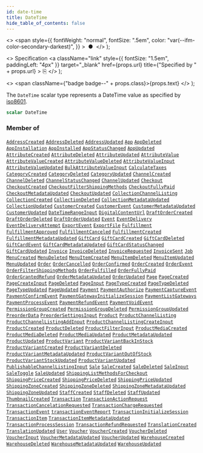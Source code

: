 ```yaml
---
id: date-time
title: DateTime
hide_table_of_contents: false
---
```


  <>
    <span
      style={{
        fontWeight: "normal",
        fontSize: ".5em",
        color: "var(--ifm-color-secondary-darkest)",
      }}
    >
      &nbsp;●&nbsp;
    </span>
  </>
);

  <>
    Specification
    <a
      className="link"
      style={{ fontSize: "1.5em", paddingLeft: "4px" }}
      target="\_blank"
      href={props.url}
      title={"Specified by " + props.url}
    >
      ⎘
    </a>
  </>
);

  <>
    <span className={"badge badge--" + props.class}>{props.text}</span>
  </>
);

The `DateTime` scalar type represents a DateTime
value as specified by
[iso8601](https://en.wikipedia.org/wiki/ISO_8601).

```graphql
scalar DateTime
```

### Member of

[`AddressCreated`](../../../storefront/users/objects/address-created) <Badge class="secondary" text="object"/><Bullet />[`AddressDeleted`](../../../storefront/users/objects/address-deleted) <Badge class="secondary" text="object"/><Bullet />[`AddressUpdated`](../../../storefront/users/objects/address-updated) <Badge class="secondary" text="object"/><Bullet />[`App`](../../../storefront/apps/objects/app) <Badge class="secondary" text="object"/><Bullet />[`AppDeleted`](../../../storefront/apps/objects/app-deleted) <Badge class="secondary" text="object"/><Bullet />[`AppInstallation`](../../../storefront/apps/objects/app-installation) <Badge class="secondary" text="object"/><Bullet />[`AppInstalled`](../../../storefront/apps/objects/app-installed) <Badge class="secondary" text="object"/><Bullet />[`AppStatusChanged`](../../../storefront/apps/objects/app-status-changed) <Badge class="secondary" text="object"/><Bullet />[`AppUpdated`](../../../storefront/apps/objects/app-updated) <Badge class="secondary" text="object"/><Bullet />[`AttributeCreated`](../../../storefront/attributes/objects/attribute-created) <Badge class="secondary" text="object"/><Bullet />[`AttributeDeleted`](../../../storefront/attributes/objects/attribute-deleted) <Badge class="secondary" text="object"/><Bullet />[`AttributeUpdated`](../../../storefront/attributes/objects/attribute-updated) <Badge class="secondary" text="object"/><Bullet />[`AttributeValue`](../../../storefront/attributes/objects/attribute-value) <Badge class="secondary" text="object"/><Bullet />[`AttributeValueCreated`](../../../storefront/attributes/objects/attribute-value-created) <Badge class="secondary" text="object"/><Bullet />[`AttributeValueDeleted`](../../../storefront/attributes/objects/attribute-value-deleted) <Badge class="secondary" text="object"/><Bullet />[`AttributeValueInput`](../../../storefront/attributes/inputs/attribute-value-input) <Badge class="secondary" text="input"/><Bullet />[`AttributeValueUpdated`](../../../storefront/attributes/objects/attribute-value-updated) <Badge class="secondary" text="object"/><Bullet />[`BulkAttributeValueInput`](../../../storefront/products/inputs/bulk-attribute-value-input) <Badge class="secondary" text="input"/><Bullet />[`CalculateTaxes`](../../../storefront/miscellaneous/objects/calculate-taxes) <Badge class="secondary" text="object"/><Bullet />[`CategoryCreated`](../../../storefront/products/objects/category-created) <Badge class="secondary" text="object"/><Bullet />[`CategoryDeleted`](../../../storefront/products/objects/category-deleted) <Badge class="secondary" text="object"/><Bullet />[`CategoryUpdated`](../../../storefront/products/objects/category-updated) <Badge class="secondary" text="object"/><Bullet />[`ChannelCreated`](../../../storefront/channels/objects/channel-created) <Badge class="secondary" text="object"/><Bullet />[`ChannelDeleted`](../../../storefront/channels/objects/channel-deleted) <Badge class="secondary" text="object"/><Bullet />[`ChannelStatusChanged`](../../../storefront/channels/objects/channel-status-changed) <Badge class="secondary" text="object"/><Bullet />[`ChannelUpdated`](../../../storefront/channels/objects/channel-updated) <Badge class="secondary" text="object"/><Bullet />[`Checkout`](../../../storefront/checkout/objects/checkout) <Badge class="secondary" text="object"/><Bullet />[`CheckoutCreated`](../../../storefront/checkout/objects/checkout-created) <Badge class="secondary" text="object"/><Bullet />[`CheckoutFilterShippingMethods`](../../../storefront/miscellaneous/objects/checkout-filter-shipping-methods) <Badge class="secondary" text="object"/><Bullet />[`CheckoutFullyPaid`](../../../storefront/checkout/objects/checkout-fully-paid) <Badge class="secondary" text="object"/><Bullet />[`CheckoutMetadataUpdated`](../../../storefront/checkout/objects/checkout-metadata-updated) <Badge class="secondary" text="object"/><Bullet />[`CheckoutUpdated`](../../../storefront/checkout/objects/checkout-updated) <Badge class="secondary" text="object"/><Bullet />[`CollectionChannelListing`](../../../storefront/miscellaneous/objects/collection-channel-listing) <Badge class="secondary" text="object"/><Bullet />[`CollectionCreated`](../../../storefront/products/objects/collection-created) <Badge class="secondary" text="object"/><Bullet />[`CollectionDeleted`](../../../storefront/products/objects/collection-deleted) <Badge class="secondary" text="object"/><Bullet />[`CollectionMetadataUpdated`](../../../storefront/products/objects/collection-metadata-updated) <Badge class="secondary" text="object"/><Bullet />[`CollectionUpdated`](../../../storefront/products/objects/collection-updated) <Badge class="secondary" text="object"/><Bullet />[`CustomerCreated`](../../../storefront/users/objects/customer-created) <Badge class="secondary" text="object"/><Bullet />[`CustomerEvent`](../../../storefront/users/objects/customer-event) <Badge class="secondary" text="object"/><Bullet />[`CustomerMetadataUpdated`](../../../storefront/users/objects/customer-metadata-updated) <Badge class="secondary" text="object"/><Bullet />[`CustomerUpdated`](../../../storefront/users/objects/customer-updated) <Badge class="secondary" text="object"/><Bullet />[`DateTimeRangeInput`](../../../storefront/miscellaneous/inputs/date-time-range-input) <Badge class="secondary" text="input"/><Bullet />[`DigitalContentUrl`](../../../storefront/miscellaneous/objects/digital-content-url) <Badge class="secondary" text="object"/><Bullet />[`DraftOrderCreated`](../../../storefront/orders/objects/draft-order-created) <Badge class="secondary" text="object"/><Bullet />[`DraftOrderDeleted`](../../../storefront/orders/objects/draft-order-deleted) <Badge class="secondary" text="object"/><Bullet />[`DraftOrderUpdated`](../../../storefront/orders/objects/draft-order-updated) <Badge class="secondary" text="object"/><Bullet />[`Event`](../../../storefront/miscellaneous/interfaces/event) <Badge class="secondary" text="interface"/><Bullet />[`EventDelivery`](../../../storefront/miscellaneous/objects/event-delivery) <Badge class="secondary" text="object"/><Bullet />[`EventDeliveryAttempt`](../../../storefront/webhooks/objects/event-delivery-attempt) <Badge class="secondary" text="object"/><Bullet />[`ExportEvent`](../../../storefront/miscellaneous/objects/export-event) <Badge class="secondary" text="object"/><Bullet />[`ExportFile`](../../../storefront/miscellaneous/objects/export-file) <Badge class="secondary" text="object"/><Bullet />[`Fulfillment`](../../../storefront/orders/objects/fulfillment) <Badge class="secondary" text="object"/><Bullet />[`FulfillmentApproved`](../../../storefront/orders/objects/fulfillment-approved) <Badge class="secondary" text="object"/><Bullet />[`FulfillmentCanceled`](../../../storefront/orders/objects/fulfillment-canceled) <Badge class="secondary" text="object"/><Bullet />[`FulfillmentCreated`](../../../storefront/orders/objects/fulfillment-created) <Badge class="secondary" text="object"/><Bullet />[`FulfillmentMetadataUpdated`](../../../storefront/orders/objects/fulfillment-metadata-updated) <Badge class="secondary" text="object"/><Bullet />[`GiftCard`](../../../storefront/gift-cards/objects/gift-card) <Badge class="secondary" text="object"/><Bullet />[`GiftCardCreated`](../../../storefront/gift-cards/objects/gift-card-created) <Badge class="secondary" text="object"/><Bullet />[`GiftCardDeleted`](../../../storefront/gift-cards/objects/gift-card-deleted) <Badge class="secondary" text="object"/><Bullet />[`GiftCardEvent`](../../../storefront/miscellaneous/objects/gift-card-event) <Badge class="secondary" text="object"/><Bullet />[`GiftCardMetadataUpdated`](../../../storefront/gift-cards/objects/gift-card-metadata-updated) <Badge class="secondary" text="object"/><Bullet />[`GiftCardStatusChanged`](../../../storefront/gift-cards/objects/gift-card-status-changed) <Badge class="secondary" text="object"/><Bullet />[`GiftCardUpdated`](../../../storefront/gift-cards/objects/gift-card-updated) <Badge class="secondary" text="object"/><Bullet />[`Invoice`](../../../storefront/miscellaneous/objects/invoice) <Badge class="secondary" text="object"/><Bullet />[`InvoiceDeleted`](../../../storefront/miscellaneous/objects/invoice-deleted) <Badge class="secondary" text="object"/><Bullet />[`InvoiceRequested`](../../../storefront/miscellaneous/objects/invoice-requested) <Badge class="secondary" text="object"/><Bullet />[`InvoiceSent`](../../../storefront/miscellaneous/objects/invoice-sent) <Badge class="secondary" text="object"/><Bullet />[`Job`](../../../storefront/miscellaneous/interfaces/job) <Badge class="secondary" text="interface"/><Bullet />[`MenuCreated`](../../../storefront/miscellaneous/objects/menu-created) <Badge class="secondary" text="object"/><Bullet />[`MenuDeleted`](../../../storefront/miscellaneous/objects/menu-deleted) <Badge class="secondary" text="object"/><Bullet />[`MenuItemCreated`](../../../storefront/miscellaneous/objects/menu-item-created) <Badge class="secondary" text="object"/><Bullet />[`MenuItemDeleted`](../../../storefront/miscellaneous/objects/menu-item-deleted) <Badge class="secondary" text="object"/><Bullet />[`MenuItemUpdated`](../../../storefront/miscellaneous/objects/menu-item-updated) <Badge class="secondary" text="object"/><Bullet />[`MenuUpdated`](../../../storefront/miscellaneous/objects/menu-updated) <Badge class="secondary" text="object"/><Bullet />[`Order`](../../../storefront/orders/objects/order) <Badge class="secondary" text="object"/><Bullet />[`OrderCancelled`](../../../storefront/orders/objects/order-cancelled) <Badge class="secondary" text="object"/><Bullet />[`OrderConfirmed`](../../../storefront/orders/objects/order-confirmed) <Badge class="secondary" text="object"/><Bullet />[`OrderCreated`](../../../storefront/orders/objects/order-created) <Badge class="secondary" text="object"/><Bullet />[`OrderEvent`](../../../storefront/orders/objects/order-event) <Badge class="secondary" text="object"/><Bullet />[`OrderFilterShippingMethods`](../../../storefront/miscellaneous/objects/order-filter-shipping-methods) <Badge class="secondary" text="object"/><Bullet />[`OrderFulfilled`](../../../storefront/orders/objects/order-fulfilled) <Badge class="secondary" text="object"/><Bullet />[`OrderFullyPaid`](../../../storefront/orders/objects/order-fully-paid) <Badge class="secondary" text="object"/><Bullet />[`OrderGrantedRefund`](../../../storefront/orders/objects/order-granted-refund) <Badge class="secondary" text="object"/><Bullet />[`OrderMetadataUpdated`](../../../storefront/orders/objects/order-metadata-updated) <Badge class="secondary" text="object"/><Bullet />[`OrderUpdated`](../../../storefront/orders/objects/order-updated) <Badge class="secondary" text="object"/><Bullet />[`Page`](../../../storefront/pages/objects/page) <Badge class="secondary" text="object"/><Bullet />[`PageCreated`](../../../storefront/pages/objects/page-created) <Badge class="secondary" text="object"/><Bullet />[`PageCreateInput`](../../../storefront/pages/inputs/page-create-input) <Badge class="secondary" text="input"/><Bullet />[`PageDeleted`](../../../storefront/pages/objects/page-deleted) <Badge class="secondary" text="object"/><Bullet />[`PageInput`](../../../storefront/pages/inputs/page-input) <Badge class="secondary" text="input"/><Bullet />[`PageTypeCreated`](../../../storefront/pages/objects/page-type-created) <Badge class="secondary" text="object"/><Bullet />[`PageTypeDeleted`](../../../storefront/pages/objects/page-type-deleted) <Badge class="secondary" text="object"/><Bullet />[`PageTypeUpdated`](../../../storefront/pages/objects/page-type-updated) <Badge class="secondary" text="object"/><Bullet />[`PageUpdated`](../../../storefront/pages/objects/page-updated) <Badge class="secondary" text="object"/><Bullet />[`Payment`](../../../storefront/payments/objects/payment) <Badge class="secondary" text="object"/><Bullet />[`PaymentAuthorize`](../../../storefront/miscellaneous/objects/payment-authorize) <Badge class="secondary" text="object"/><Bullet />[`PaymentCaptureEvent`](../../../storefront/miscellaneous/objects/payment-capture-event) <Badge class="secondary" text="object"/><Bullet />[`PaymentConfirmEvent`](../../../storefront/miscellaneous/objects/payment-confirm-event) <Badge class="secondary" text="object"/><Bullet />[`PaymentGatewayInitializeSession`](../../../storefront/miscellaneous/objects/payment-gateway-initialize-session) <Badge class="secondary" text="object"/><Bullet />[`PaymentListGateways`](../../../storefront/miscellaneous/objects/payment-list-gateways) <Badge class="secondary" text="object"/><Bullet />[`PaymentProcessEvent`](../../../storefront/miscellaneous/objects/payment-process-event) <Badge class="secondary" text="object"/><Bullet />[`PaymentRefundEvent`](../../../storefront/miscellaneous/objects/payment-refund-event) <Badge class="secondary" text="object"/><Bullet />[`PaymentVoidEvent`](../../../storefront/miscellaneous/objects/payment-void-event) <Badge class="secondary" text="object"/><Bullet />[`PermissionGroupCreated`](../../../storefront/users/objects/permission-group-created) <Badge class="secondary" text="object"/><Bullet />[`PermissionGroupDeleted`](../../../storefront/users/objects/permission-group-deleted) <Badge class="secondary" text="object"/><Bullet />[`PermissionGroupUpdated`](../../../storefront/users/objects/permission-group-updated) <Badge class="secondary" text="object"/><Bullet />[`PreorderData`](../../../storefront/products/objects/preorder-data) <Badge class="secondary" text="object"/><Bullet />[`PreorderSettingsInput`](../../../storefront/products/inputs/preorder-settings-input) <Badge class="secondary" text="input"/><Bullet />[`Product`](../../../storefront/products/objects/product) <Badge class="secondary" text="object"/><Bullet />[`ProductChannelListing`](../../../storefront/products/objects/product-channel-listing) <Badge class="secondary" text="object"/><Bullet />[`ProductChannelListingAddInput`](../../../storefront/products/inputs/product-channel-listing-add-input) <Badge class="secondary" text="input"/><Bullet />[`ProductChannelListingCreateInput`](../../../storefront/products/inputs/product-channel-listing-create-input) <Badge class="secondary" text="input"/><Bullet />[`ProductCreated`](../../../storefront/products/objects/product-created) <Badge class="secondary" text="object"/><Bullet />[`ProductDeleted`](../../../storefront/products/objects/product-deleted) <Badge class="secondary" text="object"/><Bullet />[`ProductFilterInput`](../../../storefront/products/inputs/product-filter-input) <Badge class="secondary" text="input"/><Bullet />[`ProductMediaCreated`](../../../storefront/products/objects/product-media-created) <Badge class="secondary" text="object"/><Bullet />[`ProductMediaDeleted`](../../../storefront/products/objects/product-media-deleted) <Badge class="secondary" text="object"/><Bullet />[`ProductMediaUpdated`](../../../storefront/products/objects/product-media-updated) <Badge class="secondary" text="object"/><Bullet />[`ProductMetadataUpdated`](../../../storefront/products/objects/product-metadata-updated) <Badge class="secondary" text="object"/><Bullet />[`ProductUpdated`](../../../storefront/products/objects/product-updated) <Badge class="secondary" text="object"/><Bullet />[`ProductVariant`](../../../storefront/products/objects/product-variant) <Badge class="secondary" text="object"/><Bullet />[`ProductVariantBackInStock`](../../../storefront/products/objects/product-variant-back-in-stock) <Badge class="secondary" text="object"/><Bullet />[`ProductVariantCreated`](../../../storefront/products/objects/product-variant-created) <Badge class="secondary" text="object"/><Bullet />[`ProductVariantDeleted`](../../../storefront/products/objects/product-variant-deleted) <Badge class="secondary" text="object"/><Bullet />[`ProductVariantMetadataUpdated`](../../../storefront/products/objects/product-variant-metadata-updated) <Badge class="secondary" text="object"/><Bullet />[`ProductVariantOutOfStock`](../../../storefront/products/objects/product-variant-out-of-stock) <Badge class="secondary" text="object"/><Bullet />[`ProductVariantStockUpdated`](../../../storefront/miscellaneous/objects/product-variant-stock-updated) <Badge class="secondary" text="object"/><Bullet />[`ProductVariantUpdated`](../../../storefront/products/objects/product-variant-updated) <Badge class="secondary" text="object"/><Bullet />[`PublishableChannelListingInput`](../../../storefront/products/inputs/publishable-channel-listing-input) <Badge class="secondary" text="input"/><Bullet />[`Sale`](../../../storefront/discounts/objects/sale) <Badge class="secondary" text="object"/><Bullet />[`SaleCreated`](../../../storefront/discounts/objects/sale-created) <Badge class="secondary" text="object"/><Bullet />[`SaleDeleted`](../../../storefront/discounts/objects/sale-deleted) <Badge class="secondary" text="object"/><Bullet />[`SaleInput`](../../../storefront/discounts/inputs/sale-input) <Badge class="secondary" text="input"/><Bullet />[`SaleToggle`](../../../storefront/discounts/objects/sale-toggle) <Badge class="secondary" text="object"/><Bullet />[`SaleUpdated`](../../../storefront/discounts/objects/sale-updated) <Badge class="secondary" text="object"/><Bullet />[`ShippingListMethodsForCheckout`](../../../storefront/miscellaneous/objects/shipping-list-methods-for-checkout) <Badge class="secondary" text="object"/><Bullet />[`ShippingPriceCreated`](../../../storefront/miscellaneous/objects/shipping-price-created) <Badge class="secondary" text="object"/><Bullet />[`ShippingPriceDeleted`](../../../storefront/miscellaneous/objects/shipping-price-deleted) <Badge class="secondary" text="object"/><Bullet />[`ShippingPriceUpdated`](../../../storefront/miscellaneous/objects/shipping-price-updated) <Badge class="secondary" text="object"/><Bullet />[`ShippingZoneCreated`](../../../storefront/shipping/objects/shipping-zone-created) <Badge class="secondary" text="object"/><Bullet />[`ShippingZoneDeleted`](../../../storefront/shipping/objects/shipping-zone-deleted) <Badge class="secondary" text="object"/><Bullet />[`ShippingZoneMetadataUpdated`](../../../storefront/shipping/objects/shipping-zone-metadata-updated) <Badge class="secondary" text="object"/><Bullet />[`ShippingZoneUpdated`](../../../storefront/shipping/objects/shipping-zone-updated) <Badge class="secondary" text="object"/><Bullet />[`StaffCreated`](../../../storefront/users/objects/staff-created) <Badge class="secondary" text="object"/><Bullet />[`StaffDeleted`](../../../storefront/users/objects/staff-deleted) <Badge class="secondary" text="object"/><Bullet />[`StaffUpdated`](../../../storefront/users/objects/staff-updated) <Badge class="secondary" text="object"/><Bullet />[`ThumbnailCreated`](../../../storefront/miscellaneous/objects/thumbnail-created) <Badge class="secondary" text="object"/><Bullet />[`Transaction`](../../../storefront/payments/objects/transaction) <Badge class="secondary" text="object"/><Bullet />[`TransactionActionRequest`](../../../storefront/miscellaneous/objects/transaction-action-request) <Badge class="secondary" text="object"/><Bullet />[`TransactionCancelationRequested`](../../../storefront/miscellaneous/objects/transaction-cancelation-requested) <Badge class="secondary" text="object"/><Bullet />[`TransactionChargeRequested`](../../../storefront/miscellaneous/objects/transaction-charge-requested) <Badge class="secondary" text="object"/><Bullet />[`TransactionEvent`](../../../storefront/payments/objects/transaction-event) <Badge class="secondary" text="object"/><Bullet />[`transactionEventReport`](../../../storefront/payments/mutations/transaction-event-report) <Badge class="secondary" text="mutation"/><Bullet />[`TransactionInitializeSession`](../../../storefront/miscellaneous/objects/transaction-initialize-session) <Badge class="secondary" text="object"/><Bullet />[`TransactionItem`](../../../storefront/payments/objects/transaction-item) <Badge class="secondary" text="object"/><Bullet />[`TransactionItemMetadataUpdated`](../../../storefront/payments/objects/transaction-item-metadata-updated) <Badge class="secondary" text="object"/><Bullet />[`TransactionProcessSession`](../../../storefront/miscellaneous/objects/transaction-process-session) <Badge class="secondary" text="object"/><Bullet />[`TransactionRefundRequested`](../../../storefront/miscellaneous/objects/transaction-refund-requested) <Badge class="secondary" text="object"/><Bullet />[`TranslationCreated`](../../../storefront/miscellaneous/objects/translation-created) <Badge class="secondary" text="object"/><Bullet />[`TranslationUpdated`](../../../storefront/miscellaneous/objects/translation-updated) <Badge class="secondary" text="object"/><Bullet />[`User`](../../../storefront/users/objects/user) <Badge class="secondary" text="object"/><Bullet />[`Voucher`](../../../storefront/discounts/objects/voucher) <Badge class="secondary" text="object"/><Bullet />[`VoucherCreated`](../../../storefront/discounts/objects/voucher-created) <Badge class="secondary" text="object"/><Bullet />[`VoucherDeleted`](../../../storefront/discounts/objects/voucher-deleted) <Badge class="secondary" text="object"/><Bullet />[`VoucherInput`](../../../storefront/discounts/inputs/voucher-input) <Badge class="secondary" text="input"/><Bullet />[`VoucherMetadataUpdated`](../../../storefront/discounts/objects/voucher-metadata-updated) <Badge class="secondary" text="object"/><Bullet />[`VoucherUpdated`](../../../storefront/discounts/objects/voucher-updated) <Badge class="secondary" text="object"/><Bullet />[`WarehouseCreated`](../../../storefront/products/objects/warehouse-created) <Badge class="secondary" text="object"/><Bullet />[`WarehouseDeleted`](../../../storefront/products/objects/warehouse-deleted) <Badge class="secondary" text="object"/><Bullet />[`WarehouseMetadataUpdated`](../../../storefront/products/objects/warehouse-metadata-updated) <Badge class="secondary" text="object"/><Bullet />[`WarehouseUpdated`](../../../storefront/products/objects/warehouse-updated) <Badge class="secondary" text="object"/>

